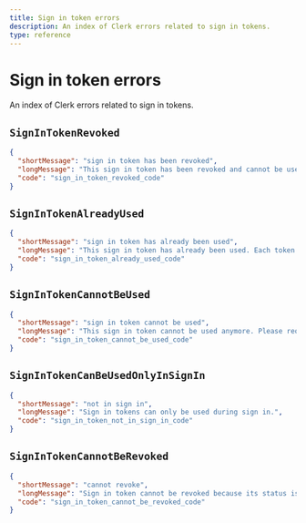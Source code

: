 ```yaml
---
title: Sign in token errors
description: An index of Clerk errors related to sign in tokens.
type: reference
---
```


# Sign in token errors 

An index of Clerk errors related to sign in tokens.

## `SignInTokenRevoked`

```json
{
  "shortMessage": "sign in token has been revoked",
  "longMessage": "This sign in token has been revoked and cannot be used anymore.",
  "code": "sign_in_token_revoked_code"
}
```

## `SignInTokenAlreadyUsed`
```json
{
  "shortMessage": "sign in token has already been used",
  "longMessage": "This sign in token has already been used. Each token can only be used once.",
  "code": "sign_in_token_already_used_code"
}
```

## `SignInTokenCannotBeUsed`
```json
{
  "shortMessage": "sign in token cannot be used",
  "longMessage": "This sign in token cannot be used anymore. Please request a new one.",
  "code": "sign_in_token_cannot_be_used_code"
}
```

## `SignInTokenCanBeUsedOnlyInSignIn`
```json
{
  "shortMessage": "not in sign in",
  "longMessage": "Sign in tokens can only be used during sign in.",
  "code": "sign_in_token_not_in_sign_in_code"
}
```

## `SignInTokenCannotBeRevoked`
```json
{
  "shortMessage": "cannot revoke",
  "longMessage": "Sign in token cannot be revoked because its status is <status>. Only pending tokens can be revoked.",
  "code": "sign_in_token_cannot_be_revoked_code"
}
```
